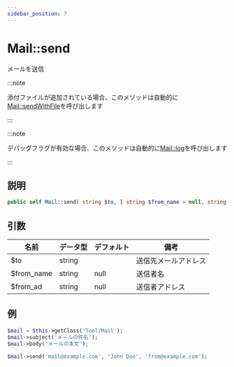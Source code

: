 ```yaml
---
sidebar_position: 7
---
```


# Mail::send

メールを送信

:::note

添付ファイルが追加されている場合、このメソッドは自動的に[Mail::sendWithFile](/docs/fegg/library/mail/methods/sendwithfile)を呼び出します

:::

:::note

デバッグフラグが有効な場合、このメソッドは自動的に[Mail::log](/docs/fegg/library/mail/methods/log)を呼び出します

:::

## 説明

```php
public self Mail::send( string $to, [ string $from_name = null, string $from_ad = null ] )
```

## 引数

| 名前       | データ型 | デフォルト | 備考               |
| ---------- | -------- | ---------- | ------------------ |
| $to        | string   |            | 送信先メールアドレス |
| $from_name | string   | null       | 送信者名           |
| $from_ad   | string   | null       | 送信者アドレス     |

## 例

```php title="Controller"
$mail = $this->getClass('Tool/Mail');
$mail->subject('メールの件名');
$mail->body('メールの本文');

$mail->send('mail@example.com', 'John Doe', 'from@example.com');
```
